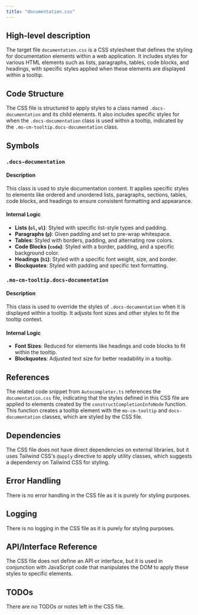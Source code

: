 ```yaml
---
title: "documentation.css"
---
```


## High-level description

The target file `documentation.css` is a CSS stylesheet that defines the styling for documentation elements within a web application. It includes styles for various HTML elements such as lists, paragraphs, tables, code blocks, and headings, with specific styles applied when these elements are displayed within a tooltip.

## Code Structure

The CSS file is structured to apply styles to a class named `.docs-documentation` and its child elements. It also includes specific styles for when the `.docs-documentation` class is used within a tooltip, indicated by the `.mo-cm-tooltip.docs-documentation` class.

## Symbols

### `.docs-documentation`
#### Description
This class is used to style documentation content. It applies specific styles to elements like ordered and unordered lists, paragraphs, sections, tables, code blocks, and headings to ensure consistent formatting and appearance.

#### Internal Logic
- **Lists (`ol`, `ul`)**: Styled with specific list-style types and padding.
- **Paragraphs (`p`)**: Given padding and set to pre-wrap whitespace.
- **Tables**: Styled with borders, padding, and alternating row colors.
- **Code Blocks (`code`)**: Styled with a border, padding, and a specific background color.
- **Headings (`h1`)**: Styled with a specific font weight, size, and border.
- **Blockquotes**: Styled with padding and specific text formatting.

### `.mo-cm-tooltip.docs-documentation`
#### Description
This class is used to override the styles of `.docs-documentation` when it is displayed within a tooltip. It adjusts font sizes and other styles to fit the tooltip context.

#### Internal Logic
- **Font Sizes**: Reduced for elements like headings and code blocks to fit within the tooltip.
- **Blockquotes**: Adjusted text size for better readability in a tooltip.

## References

The related code snippet from `Autocompleter.ts` references the `documentation.css` file, indicating that the styles defined in this CSS file are applied to elements created by the `constructCompletionInfoNode` function. This function creates a tooltip element with the `mo-cm-tooltip` and `docs-documentation` classes, which are styled by the CSS file.

## Dependencies

The CSS file does not have direct dependencies on external libraries, but it uses Tailwind CSS's `@apply` directive to apply utility classes, which suggests a dependency on Tailwind CSS for styling.

## Error Handling

There is no error handling in the CSS file as it is purely for styling purposes.

## Logging

There is no logging in the CSS file as it is purely for styling purposes.

## API/Interface Reference

The CSS file does not define an API or interface, but it is used in conjunction with JavaScript code that manipulates the DOM to apply these styles to specific elements.

## TODOs

There are no TODOs or notes left in the CSS file.
